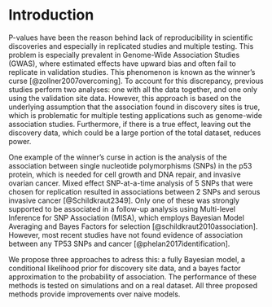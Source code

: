 # Introduction

P-values have been the reason behind lack of reproducibility in scientific discoveries and especially in replicated studies and multiple testing. This problem is especially prevalent in Genome-Wide Association Studies (GWAS), where estimated effects have upward bias and often fail to replicate in validation studies. This phenomenon is known as the winner’s curse  [@zollner2007overcoming]. To account for this discrepancy, previous studies perform two analyses: one with all the data together, and one only using the validation site data. However, this approach is based on the underlying assumption that the association found in discovery sites is true, which is problematic for multiple testing applications such as genome-wide association studies. Furthermore, if there is a true effect, leaving out the discovery data, which could be a large portion of the total dataset, reduces power.

One example of the winner’s curse in action is the analysis of the association between single nucleotide polymorphisms (SNPs) in the p53 protein, which is needed for cell growth and DNA repair, and invasive ovarian cancer. Mixed effect SNP-at-a-time analysis of 5 SNPs that were chosen for replication resulted in associations between 2 SNPs and serous invasive cancer [@Schildkraut2349]. Only one of these was strongly supported to be associated in a follow-up analysis using Multi-level Inference for SNP Association (MISA), which employs Bayesian Model Averaging and Bayes Factors for selection [@schildkraut2010association]. However, most recent studies have not found evidence of association between any TP53 SNPs and cancer [@phelan2017identification].

We propose three approaches to adress this: a fully Bayesian model, a conditional likelihood prior for discovery site data, and a bayes factor approximation to the probability of association. The performance of these methods is tested on simulations and on a real dataset. All three proposed methods provide improvements over naive models.

